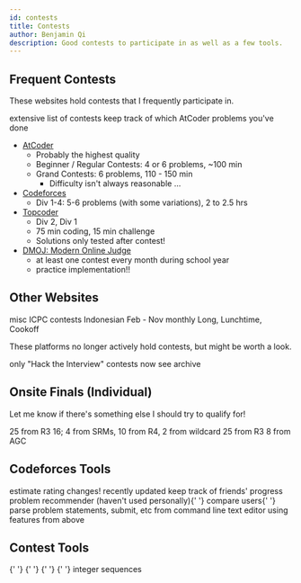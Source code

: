 ```yaml
---
id: contests
title: Contests
author: Benjamin Qi
description: Good contests to participate in as well as a few tools.
---
```


<!-- Make sure to [upsolve](https://en.wiktionary.org/wiki/upsolve) after the contest ends! -->

## Frequent Contests

These websites hold contests that I frequently participate in.

<Resources>
	<Resource
		source="CLIST"
		title="My Profile"
		url="https://clist.by/coder/bqi343/"
		starred
	>
		extensive list of contests
	</Resource>
	<Resource
		source="kenkoooo"
		title="AtCoder Visualizer"
		url="https://kenkoooo.com/atcoder/#/table/Benq"
		starred
	>
		keep track of which AtCoder problems you've done
	</Resource>
</Resources>

- [AtCoder](https://beta.atcoder.jp/contests/archive)
  - Probably the highest quality
  - Beginner / Regular Contests: 4 or 6 problems, ~100 min
  - Grand Contests: 6 problems, 110 - 150 min
    - Difficulty isn't always reasonable ...
- [Codeforces](http://codeforces.com/problemset)
  - Div 1-4: 5-6 problems (with some variations), 2 to 2.5 hrs
- [Topcoder](https://www.topcoder.com/my-dashboard/)
  - Div 2, Div 1
  - 75 min coding, 15 min challenge
  - Solutions only tested after contest!
- [DMOJ: Modern Online Judge](http://dmoj.ca/)
  - at least one contest every month during school year
  - practice implementation!!

<!-- Archive
    - problem quality, difficulty ratings are ok but not always great -->

## Other Websites

<Resources>
	<Resource title="Kattis" url="https://open.kattis.com/">
		misc ICPC contests
	</Resource>
	<Resource title="TOKI" url="https://tlx.toki.id/">
		Indonesian
	</Resource>
	<Resource
		title="Google Kickstart"
		url="https://codingcompetitions.withgoogle.com/kickstart"
	>
		Feb - Nov
	</Resource>
	<Resource title="CodeChef" url="http://codechef.com/">
		monthly Long, Lunchtime, Cookoff
	</Resource>
</Resources>

<!-- <Resource title="HackerEarth" url="http://hackerearth.com/">
	Monthly "Easy" - quality is not always good
</Resource> -->

These platforms no longer actively hold contests, but might be worth a look.

<Resources>
	<Resource title="HackerRank" url="https://www.hackerrank.com/dashboard">
		only "Hack the Interview" contests now
	</Resource>
	<Resource title="CSAcademy" url="https://csacademy.com/contest/archive/">
		see archive
	</Resource>
</Resources>

## Onsite Finals (Individual)

Let me know if there's something else I should try to qualify for!

<Resources>
	<Resource
		source="Google"
		title="Code Jam"
		url="https://codingcompetitions.withgoogle.com/codejam/"
	>
		25 from R3
	</Resource>
	<Resource
		source="TopCoder"
		title="Open"
		url="https://tco20.topcoder.com/competition-overview/algorithm/algorithm-ways"
	>
		16; 4 from SRMs, 10 from R4, 2 from wildcard
	</Resource>
	<Resource
		source="Facebook"
		title="Hacker Cup"
		url="https://www.facebook.com/hackercup/"
	>
		25 from R3
	</Resource>
	<Resource
		source="AtCoder"
		title="World Tour Finals"
		url="https://codeforces.com/blog/entry/56623"
	>
		8 from AGC
	</Resource>
</Resources>

## Codeforces Tools

<Resources>
	<Resource
		title="CF-Predictor"
		url="https://chrome.google.com/webstore/detail/cf-predictor/ocfloejijfhhkkdmheodbaanephbnfhn"
		starred
	>
		estimate rating changes!
	</Resource>
	<Resource
		title="CF Enhancer"
		url="https://codeforces.com/blog/entry/18850"
		starred
	>
		recently updated
	</Resource>
	<Resource title="Stopstalk" url="https://www.stopstalk.com">
		keep track of friends' progress
	</Resource>
	<Resource title="Code Drills" url="https://recommender.codedrills.io/">
		problem recommender (haven't used personally){' '}
	</Resource>
	<Resource title="CF Visualizer" url="http://cfviz.netlify.com/compare.html">
		compare users{' '}
	</Resource>
	<Resource
		title="CF Command Line Tool"
		url="https://codeforces.com/blog/entry/66552"
	>
		parse problem statements, submit, etc from command line
	</Resource>
	<Resource title="CF Editor" url="https://codeforces.com/blog/entry/72952">
		text editor using features from above
	</Resource>
</Resources>

<!--   - [CF Enhancer](https://chrome.google.com/webstore/detail/codeforces-enhancer/ocmandagmgmkcplckgnfgaokpgkfenmp)
    - no longer works -->

## Contest Tools

<Resources>
	<Resource title="Wolfram Alpha" url="https://www.wolframalpha.com/" starred>
		{' '}
	</Resource>
	<Resource
		title="CSAcademy Graph Editor, Geo Visualizer"
		url="https://csacademy.com/app/graph_editor/"
		starred
	>
		{' '}
	</Resource>
	<Resource
		title="Desmos Grapher"
		url="https://www.desmos.com/calculator"
		starred
	>
		{' '}
	</Resource>
	<Resource title="Diff Checker" url="https://www.diffchecker.com/">
		{' '}
	</Resource>
	<Resource
		title="2D Geo Visualizer (C++)"
		url="https://codeforces.com/blog/entry/70330"
	></Resource>
	<Resource title="OEIS" url="https://oeis.org/">
		integer sequences
	</Resource>
</Resources>
